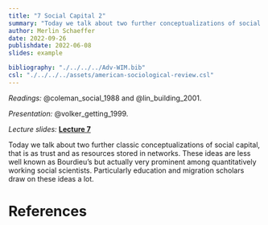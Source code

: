 ```yaml
---
title: "7 Social Capital 2"
summary: "Today we talk about two further conceptualizations of social capital: Networks enable social control and thereby establish trust. Networks also entail indirect access to other's  resources."
author: Merlin Schaeffer
date: 2022-09-26
publishdate: 2022-06-08
slides: example

bibliography: "./../../../Adv-WIM.bib"
csl: "./../../../assets/american-sociological-review.csl"
---
```


*Readings:* @coleman_social_1988 and @lin_building_2001.

*Presentation:* @volker_getting_1999.

*Lecture slides:* [**Lecture 7**](/Sessions/1-Intro/1-Intro.html)

<!-- ![](/Sessions/1-Correlation-n-Regression/1-Correlation-n-Regression_files/figure-html/min_resid-1.png) -->

Today we talk about two further classic conceptualizations of social capital, that is as trust and as resources stored in networks. These ideas are less well known as Bourdieu's but actually very prominent among quantitatively working social scientists. Particularly education and migration scholars draw on these ideas a lot.

# References